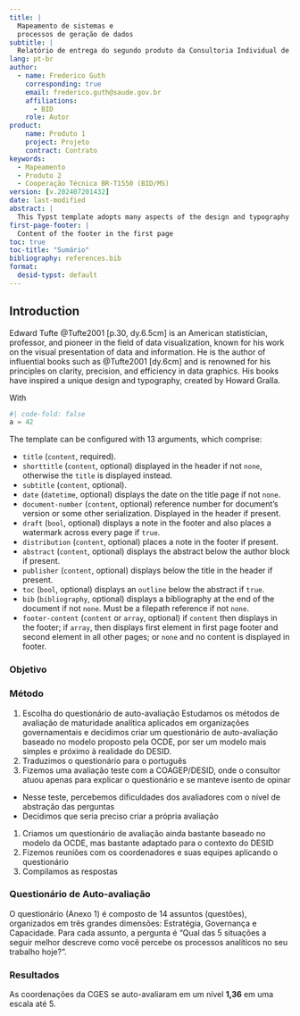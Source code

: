 ```yaml
---
title: |
  Mapeamento de sistemas e
  processos de geração de dados
subtitle: |
  Relatório de entrega do segundo produto da Consultoria Individual de Ciência de Dados e Aprendizado de Máquina no Departamento de Economia e Desenvolvimento em Saúde no âmbito da Cooperação Técnica BR-T1550
lang: pt-br
author:
  - name: Frederico Guth
    corresponding: true
    email: frederico.guth@saude.gov.br
    affiliations:
      - BID
    role: Autor
product:
    name: Produto 1
    project: Projeto
    contract: Contrato
keywords:
  - Mapeamento
  - Produto 2
  - Cooperação Técnica BR-T1550 (BID/MS)
version: [v.202407201432]
date: last-modified
abstract: |
  This Typst template adopts many aspects of the design and typography of Edward Tufte's books. The document itself demonstrates the functionality and usage of the template, including setup, sidenotes, figure display, citations, and more.
first-page-footer: |
  Content of the footer in the first page
toc: true
toc-title: "Sumário"
bibliography: references.bib
format:
  desid-typst: default
---
```


## Introduction

Edward Tufte @Tufte2001[p.30, dy.6.5cm] is an American statistician, professor, and pioneer in the field of data visualization, known for his work on the visual presentation of data and information. He is the author of influential books such as @Tufte2001[dy.6cm] and is renowned for his principles on clarity, precision, and efficiency in data graphics. His books have inspired a unique design and typography, created by Howard Gralla.

<!-- ```{r}
#| code-fold: true
gc()
rm(list=ls())
print("Ambiente Limpo")
```

Without `{python}`
```
a = 42

``` -->
With
```python
#| code-fold: false
a = 42
```
<!-- 
This Typst template adopts many of the conventions used by Gralla and Tufte and allows the interested author to obtain a similar appearance to style of Tufte's publications. However, the design adapts the book-format to work as an article (i.e., not having multiple parts and chapters and so forth, but instead something more akin to a memo or academic journal article).


This document is a skeuomorph of the template; it intends to demonstrate the template's functionality across various frontmatter styles, citations, figures, and importantly, sidenotes.

## Using this template
Largely, this template is used by importing and calling the `#template()` function, understanding the quirks of its formatting, and making use of its features such as wideblocks and sidenotes.

<!-- ```{=typst}
#note(["teste"])
``` -->


The template can be configured with 13 arguments, which comprise:

- `title` (`content`, required).
- `shorttitle` (`content`, optional) displayed in the header if not `none`, otherwise the `title` is displayed instead.
- `subtitle` (`content`, optional).
- `date` (`datetime`, optional) displays the date on the title page if not `none`.
- `document-number` (`content`, optional) reference number for document's version or some other serialization. Displayed in the header if present.
- `draft` (`bool`, optional) displays a note in the footer and also places a watermark across every page if `true`.
- `distribution` (`content`, optional) places a note in the footer if present.
- `abstract` (`content`, optional) displays the abstract below the author block if present.
- `publisher` (`content`, optional) displays below the title in the header if present.
- `toc` (`bool`, optional) displays an `outline` below the abstract if `true`.
- `bib` (`bibliography`, optional) displays a bibliography at the end of the document if not `none`. Must be a filepath reference if not `none`.
- `footer-content` (`content` or `array`, optional) if `content` then displays in the footer; if `array`, then displays first element in first page footer and second element in all other pages; or `none` and no content is displayed in footer.

### Objetivo
<!-- Conforme mencionado no Plano de Trabalho  o nível de maturidade analítica é uma forma de medir e acompanhar o progresso nos processos de desenvolvimento de produtos de dados de uma organização.  

| **Nível** | **Nome**           | **Descrição**                                  |
|:----:|:---------------|:---------------------------------------------------|
| 1     | Inicial        | Processos ad-hoc, não estruturados e frequentemente caóticos.|
| 2     | Repetível      | Processos gerenciáveis e repetitivos, mas com pouca formalização.|
| 3     | Definido       | Processos documentados, padronizados e integrados.       |
| 4     | Gerenciado     | Processos monitorados e controlados, com melhoria contínua baseada em métricas.|
| 5     | Otimizado      | Foco na otimização contínua e no uso de dados para inovação e vantagem competitiva.|
: Níveis de Maturidade Analítica
 --> 

### Método
1. Escolha do questionário de auto-avaliação
Estudamos os métodos de avaliação de maturidade analítica aplicados em organizações governamentais e decidimos criar um questionário de auto-avaliação baseado no modelo proposto pela OCDE, por ser um modelo mais simples e próximo à realidade do DESID.
1. Traduzimos o questionário para o português
2. Fizemos uma avaliação teste com a COAGEP/DESID, onde o consultor atuou apenas para explicar o questionário e se manteve isento de opinar
- Nesse teste, percebemos dificuldades dos avaliadores com o nível de abstração das perguntas
- Decidimos que seria preciso criar a própria avaliação
1. Criamos um questionário de avaliação ainda bastante baseado no modelo da OCDE, mas bastante adaptado para o contexto do DESID
2. Fizemos reuniões com os coordenadores e suas equipes aplicando o questionário
3. Compilamos as respostas

### Questionário de Auto-avaliação
O questionário (Anexo 1) é composto de 14 assuntos (questões), organizados em três grandes dimensões: Estratégia, Governança e Capacidade.
Para cada assunto, a pergunta é "Qual das 5 situações a seguir melhor descreve como você percebe os processos analíticos no seu trabalho hoje?".

### Resultados
As coordenações da CGES se auto-avaliaram em um nível **1,36** em uma escala até 5.  



